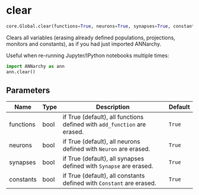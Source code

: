 # clear { #ANNarchy.core.Global.clear }

```python
core.Global.clear(functions=True, neurons=True, synapses=True, constants=True)
```

Clears all variables (erasing already defined populations, projections, monitors and constants), as if you had just imported ANNarchy.

Useful when re-running Jupyter/IPython notebooks multiple times:

```python
import ANNarchy as ann
ann.clear()
```

## Parameters {.doc-section .doc-section-parameters}

| Name      | Type   | Description                                                                | Default   |
|-----------|--------|----------------------------------------------------------------------------|-----------|
| functions | bool   | if True (default), all functions defined with ``add_function`` are erased. | `True`    |
| neurons   | bool   | if True (default), all neurons defined with ``Neuron`` are erased.         | `True`    |
| synapses  | bool   | if True (default), all synapses defined with ``Synapse`` are erased.       | `True`    |
| constants | bool   | if True (default), all constants defined with ``Constant`` are erased.     | `True`    |